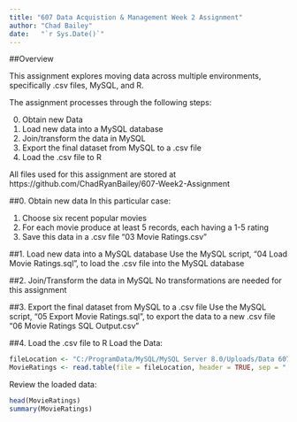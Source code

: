 ```yaml
---
title: "607 Data Acquistion & Management Week 2 Assignment"
author: "Chad Bailey"
date:   "`r Sys.Date()`"
---
```




##Overview

This assignment explores moving data across multiple environments, specifically .csv files, MySQL, and R.

The assignment processes through the following steps:

0. Obtain new Data
1. Load new data into a MySQL database
2. Join/transform the data in MySQL
3. Export the final dataset from MySQL to a .csv file
4. Load the .csv file to R


All files used for this assignment are stored at https://github.com/ChadRyanBailey/607-Week2-Assignment

##0. Obtain new data
In this particular case:

1. Choose six recent popular movies
2. For each movie produce at least 5 records, each having a 1-5 rating
3. Save this data in a .csv file "03 Movie Ratings.csv"

##1. Load new data into a MySQL database
Use the MySQL script, "04 Load Movie Ratings.sql", to load the .csv file into the MySQL database

##2. Join/Transform the data in MySQL
No transformations are needed for this assignment

##3. Export the final dataset from MySQL to a .csv file
Use the MySQL script, "05 Export Movie Ratings.sql", to export the data to a new .csv file "06 Movie Ratings SQL Output.csv"

##4. Load the .csv file to R
Load the Data:
```r
fileLocation <- "C:/ProgramData/MySQL/MySQL Server 8.0/Uploads/Data 607/Week2/06 Movie Ratings SQL Output.csv"
MovieRatings <- read.table(file = fileLocation, header = TRUE, sep = ",")
```

Review the loaded data:
```r
head(MovieRatings)
summary(MovieRatings)
```

 



 



